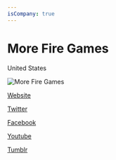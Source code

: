 ```yaml
---
isCompany: true
---
```


# More Fire Games

<Location>

United States

</Location>

![More Fire Games](https://pbs.twimg.com/profile_images/771691244300951552/Y6FreC4b_400x400.jpg)

<Website>

[Website](http://morefiregames.com)

[Twitter](https://twitter.com/MoreFireGames)

[Facebook](http://facebook.com/MoreFireGames)

[Youtube](https://www.youtube.com/c/MoreFireGames)

[Tumblr](http://morefiregames.tumblr.com)

</Website>
